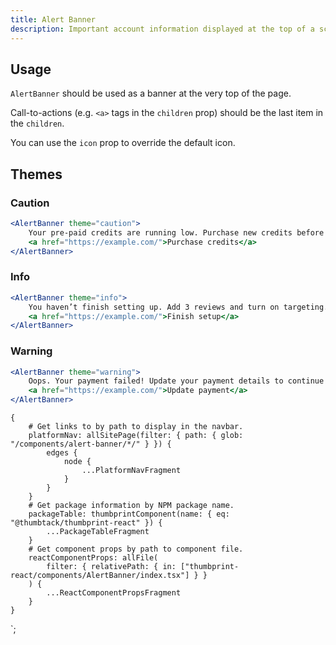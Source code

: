 ```yaml
---
title: Alert Banner
description: Important account information displayed at the top of a screen
---
```



<ComponentHeader data={props.data} />

## Usage

`AlertBanner` should be used as a banner at the very top of the page.

Call-to-actions (e.g. `<a>` tags in the `children` prop) should be the last item in the `children`.

You can use the `icon` prop to override the default icon.

## Themes

### Caution

```jsx
<AlertBanner theme="caution">
    Your pre-paid credits are running low. Purchase new credits before you run out.{' '}
    <a href="https://example.com/">Purchase credits</a>
</AlertBanner>
```

### Info

```jsx
<AlertBanner theme="info">
    You haven’t finish setting up. Add 3 reviews and turn on targeting.{' '}
    <a href="https://example.com/">Finish setup</a>
</AlertBanner>
```

### Warning

```jsx
<AlertBanner theme="warning">
    Oops. Your payment failed! Update your payment details to continue using Thumbtack.{' '}
    <a href="https://example.com/">Update payment</a>
</AlertBanner>
```

<ComponentFooter data={props.data} />

    {
        # Get links to by path to display in the navbar.
        platformNav: allSitePage(filter: { path: { glob: "/components/alert-banner/*/" } }) {
            edges {
                node {
                    ...PlatformNavFragment
                }
            }
        }
        # Get package information by NPM package name.
        packageTable: thumbprintComponent(name: { eq: "@thumbtack/thumbprint-react" }) {
            ...PackageTableFragment
        }
        # Get component props by path to component file.
        reactComponentProps: allFile(
            filter: { relativePath: { in: ["thumbprint-react/components/AlertBanner/index.tsx"] } }
        ) {
            ...ReactComponentPropsFragment
        }
    }
`;
